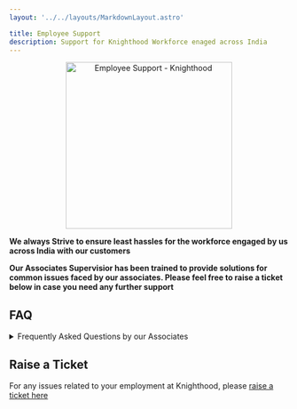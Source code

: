 ```yaml
---
layout: '../../layouts/MarkdownLayout.astro'

title: Employee Support
description: Support for Knighthood Workforce enaged across India
---
```







<center><Image src="/employee.png" width='300' height='300' alt="Employee Support - Knighthood" loading="lazy"/></center>




**We always Strive to ensure least hassles for the workforce engaged by us across India with our customers**


**Our Associates Supervisior has been trained to provide solutions for common issues faced by our associates. Please feel free to raise a ticket below in case you need any further support**



## FAQ

<details className="collapse collapse-arrow border border-base-300 ">
  <summary className="collapse-title text-xl font-medium"> Frequently Asked Questions by our Associates </summary>
  <div className="collapse-content"> 


### How do I update my Personal Details ?
Every person engaged with us is provided with contact info of the local Operational person. They are the right person to update all your personal information

You can even raise a ticket from below if required

### I have a query related to my PF. What should I do ?
Please contact our local operational personnel, who can help you in this regard.

If you are an ex-employee, then raise raise a ticket from below

### I have a query related to my Full & Final Settlement. How do I get the details ?

We process your full and final settlement within 2 weeks of receiving resignation from workforce engaged by us. You can raise a ticket from below if required

### How do I apply for a Job in your company?
We are always open to hiring new people You can refer to our [careers section](/careers) to see what openings we have and apply from there

  </div>
</details>


## Raise a Ticket

For any issues related to your employment at Knighthood, please [raise a ticket here](https://airtable.com/embed/shrq3GYwrsLXiDjCE)


